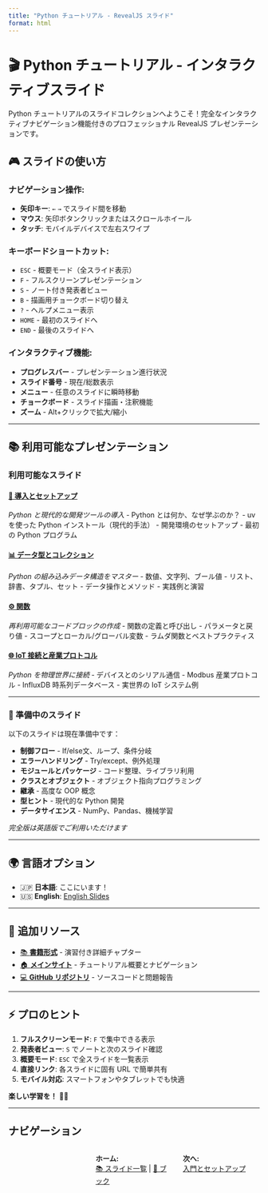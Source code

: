 ```yaml
---
title: "Python チュートリアル - RevealJS スライド"
format: html
---
```


# 🎬 Python チュートリアル - インタラクティブスライド

Python チュートリアルのスライドコレクションへようこそ！完全なインタラクティブナビゲーション機能付きのプロフェッショナル RevealJS プレゼンテーションです。

## 🎮 スライドの使い方

### **ナビゲーション操作:**
- **矢印キー**: `←` `→` でスライド間を移動
- **マウス**: 矢印ボタンクリックまたはスクロールホイール
- **タッチ**: モバイルデバイスで左右スワイプ

### **キーボードショートカット:**
- `ESC` - 概要モード（全スライド表示）
- `F` - フルスクリーンプレゼンテーション
- `S` - ノート付き発表者ビュー
- `B` - 描画用チョークボード切り替え
- `?` - ヘルプメニュー表示
- `HOME` - 最初のスライドへ
- `END` - 最後のスライドへ

### **インタラクティブ機能:**
- **プログレスバー** - プレゼンテーション進行状況
- **スライド番号** - 現在/総数表示
- **メニュー** - 任意のスライドに瞬時移動
- **チョークボード** - スライド描画・注釈機能
- **ズーム** - Alt+クリックで拡大/縮小

---

## 📚 利用可能なプレゼンテーション

### **利用可能なスライド**

#### [🚀 導入とセットアップ](01-intro.html)
*Python と現代的な開発ツールの導入*
- Python とは何か、なぜ学ぶのか？
- uv を使った Python インストール（現代的手法）
- 開発環境のセットアップ
- 最初の Python プログラム

#### [📊 データ型とコレクション](02-data-types.html)
*Python の組み込みデータ構造をマスター*
- 数値、文字列、ブール値
- リスト、辞書、タプル、セット
- データ操作とメソッド
- 実践例と演習

#### [⚙️ 関数](04-functions.html)
*再利用可能なコードブロックの作成*
- 関数の定義と呼び出し
- パラメータと戻り値
- スコープとローカル/グローバル変数
- ラムダ関数とベストプラクティス

#### [🌐 IoT 接続と産業プロトコル](14-iot-connectivity.html)
*Python を物理世界に接続*
- デバイスとのシリアル通信
- Modbus 産業プロトコル
- InfluxDB 時系列データベース
- 実世界の IoT システム例

---

### **📝 準備中のスライド**

以下のスライドは現在準備中です：

- **制御フロー** - If/else文、ループ、条件分岐
- **エラーハンドリング** - Try/except、例外処理
- **モジュールとパッケージ** - コード整理、ライブラリ利用
- **クラスとオブジェクト** - オブジェクト指向プログラミング
- **継承** - 高度な OOP 概念
- **型ヒント** - 現代的な Python 開発
- **データサイエンス** - NumPy、Pandas、機械学習

*完全版は英語版でご利用いただけます*

---

## 🌍 言語オプション

- 🇯🇵 **日本語**: ここにいます！
- 🇺🇸 **English**: [English Slides](../en/slides/)

---

## 📖 追加リソース

- [📚 **書籍形式**](../book/) - 演習付き詳細チャプター
- [🏠 **メインサイト**](../) - チュートリアル概要とナビゲーション
- [💻 **GitHub リポジトリ**](https://github.com/Ameyanagi/python-tutorial) - ソースコードと問題報告

---

## ⚡ プロのヒント

1. **フルスクリーンモード**: `F` で集中できる表示
2. **発表者ビュー**: `S` でノートと次のスライド確認
3. **概要モード**: `ESC` で全スライドを一覧表示
4. **直接リンク**: 各スライドに固有 URL で簡単共有
5. **モバイル対応**: スマートフォンやタブレットでも快適

**楽しい学習を！** 🐍✨

---

## ナビゲーション

::: {.columns}
::: {.column width="33%"}
<!-- 最初のページなので「前へ」なし -->
:::
::: {.column width="33%"}
**ホーム:**  
[📚 スライド一覧](index.html) | [📖 ブック](../book/index.html)
:::
::: {.column width="33%"}
**次へ:**  
[入門とセットアップ](01-intro.html)
:::
:::